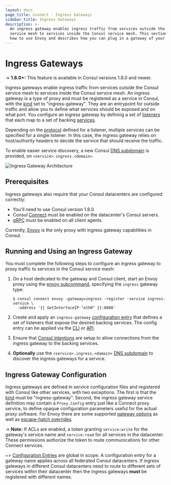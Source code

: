 ```yaml
---
layout: docs
page_title: Connect - Ingress Gateways
sidebar_title: Ingress Gateways
description: >-
  An ingress gateway enables ingress traffic from services outside the Consul
  service mesh to services inside the Consul service mesh. This section details
  how to use Envoy and describes how you can plug in a gateway of your choice.
---
```


# Ingress Gateways

-> **1.8.0+:**  This feature is available in Consul versions 1.8.0 and newer.

Ingress gateways enable ingress traffic from services outside the Consul
service mesh to services inside the Consul service mesh. An ingress gateway is
a type of proxy and must be registered as a service in Consul, with the
[kind](/api/agent/service#kind) set to "ingress-gateway". They are an
entrypoint for outside traffic and allow you to define what services should be
exposed and on what port. You configure an ingress gateway by defining a set of
[listeners](/docs/agent/config-entries/ingress-gateway#listeners) that each map
to a set of backing
[services](/docs/agent/config-entries/ingress-gateway#services).

Depending on the
[protocol](/docs/agent/config-entries/ingress-gateway#protocol) defined for a
listener, multiple services can be specified for a single listener. In this
case, the ingress gateway relies on host/authority headers to decide the
service that should receive the traffic.

To enable easier service discovery, a new Consul [DNS
subdomain](/docs/agent/dns#ingress-service-lookups) is provided, on
`<service>.ingress.<domain>`.

![Ingress Gateway Architecture](/img/ingress-gateways.png)

## Prerequisites

Ingress gateways also require that your Consul datacenters are configured correctly:

- You'll need to use Consul version 1.8.0.
- Consul [Connect](/docs/agent/options#connect) must be enabled on the datacenter's Consul servers.
- [gRPC](/docs/agent/options#grpc_port) must be enabled on all client agents.

Currently, [Envoy](https://www.envoyproxy.io/) is the only proxy with ingress gateway capabilities in Consul.

## Running and Using an Ingress Gateway

You must complete the following steps to configure an ingress gateway to proxy traffic to services in the Consul service mesh:

1. On a host dedicated to the gateway and Consul client, start an Envoy proxy using the [envoy
subcommand](/docs/commands/connect/envoy), specifying the `ingress` gateway
type:
    ```shell
    $ consul connect envoy -gateway=ingress -register -service ingress-service \
      -address '{{ GetInterfaceIP "eth0" }}:8888'
    ```

2. Create and apply an `ingress-gateway` [configuration entry](/docs/agent/config-entries/ingress-gateway) that defines
a set of listeners that expose the desired backing services. The config entry can be applied via the
[CLI](/docs/commands/config/write) or [API](/api/config#apply-configuration).

3. Ensure that [Consul intentions](/docs/commands/intention) are setup to allow connections from the ingress gateway to the backing services.

4. **Optionally** use the `<service>.ingress.<domain>` [DNS subdomain](/docs/agent/dns#ingress-service-lookups) to discover the ingress
gateways for a service.

## Ingress Gateway Configuration

Ingress gateways are defined in service configuration files and registered with Consul like other services, with two exceptions.
The first is that the [kind](/api/agent/service#kind) must be "ingress-gateway". Second,
the ingress gateway service definition may contain a `Proxy.Config` entry just like a
Connect proxy service, to define opaque configuration parameters useful for the actual proxy software.
For Envoy there are some supported [gateway options](/docs/connect/proxies/envoy#gateway-options) as well as
[escape-hatch overrides](/docs/connect/proxies/envoy#escape-hatch-overrides).

-> **Note:** If ACLs are enabled, a token granting `service:write` for the gateway's service name
and `service:read` for all services in the datacenter. These permissions authorize the token to route
communications for other Connect services.

~> [Configuration Entries](/docs/agent/config-entries) are global in scope. A configuration entry for a gateway name applies
   across all federated Consul datacenters. If ingress gateways in different Consul datacenters need to route to different
   sets of services within their datacenter then the ingress gateways **must** be registered with different names.
